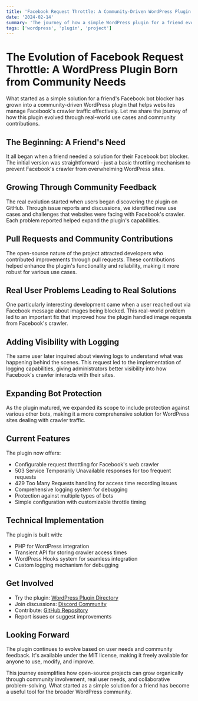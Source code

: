 ```yaml
---
title: 'Facebook Request Throttle: A Community-Driven WordPress Plugin'
date: '2024-02-14'
summary: 'The journey of how a simple WordPress plugin for a friend evolved into a community-powered solution for managing Facebook crawler traffic.'
tags: ['wordpress', 'plugin', 'project']
---
```


# The Evolution of Facebook Request Throttle: A WordPress Plugin Born from Community Needs

What started as a simple solution for a friend's Facebook bot blocker has grown into a community-driven WordPress plugin that helps websites manage Facebook's crawler traffic effectively. Let me share the journey of how this plugin evolved through real-world use cases and community contributions.

## The Beginning: A Friend's Need

It all began when a friend needed a solution for their Facebook bot blocker. The initial version was straightforward - just a basic throttling mechanism to prevent Facebook's crawler from overwhelming WordPress sites.

## Growing Through Community Feedback

The real evolution started when users began discovering the plugin on GitHub. Through issue reports and discussions, we identified new use cases and challenges that websites were facing with Facebook's crawler. Each problem reported helped expand the plugin's capabilities.

## Pull Requests and Community Contributions

The open-source nature of the project attracted developers who contributed improvements through pull requests. These contributions helped enhance the plugin's functionality and reliability, making it more robust for various use cases.

## Real User Problems Leading to Real Solutions

One particularly interesting development came when a user reached out via Facebook message about images being blocked. This real-world problem led to an important fix that improved how the plugin handled image requests from Facebook's crawler.

## Adding Visibility with Logging

The same user later inquired about viewing logs to understand what was happening behind the scenes. This request led to the implementation of logging capabilities, giving administrators better visibility into how Facebook's crawler interacts with their sites.

## Expanding Bot Protection

As the plugin matured, we expanded its scope to include protection against various other bots, making it a more comprehensive solution for WordPress sites dealing with crawler traffic.

## Current Features

The plugin now offers:

- Configurable request throttling for Facebook's web crawler
- 503 Service Temporarily Unavailable responses for too frequent requests
- 429 Too Many Requests handling for access time recording issues
- Comprehensive logging system for debugging
- Protection against multiple types of bots
- Simple configuration with customizable throttle timing

## Technical Implementation

The plugin is built with:

- PHP for WordPress integration
- Transient API for storing crawler access times
- WordPress Hooks system for seamless integration
- Custom logging mechanism for debugging

## Get Involved

- Try the plugin: [WordPress Plugin Directory](https://github.com/nadimtuhin/Facebook-Request-Throttle-WordPress-Plugin)
- Join discussions: [Discord Community](https://discord.gg/7eaP6rcb)
- Contribute: [GitHub Repository](https://github.com/nadimtuhin/Facebook-Request-Throttle-WordPress-Plugin)
- Report issues or suggest improvements

## Looking Forward

The plugin continues to evolve based on user needs and community feedback. It's available under the MIT license, making it freely available for anyone to use, modify, and improve.

This journey exemplifies how open-source projects can grow organically through community involvement, real user needs, and collaborative problem-solving. What started as a simple solution for a friend has become a useful tool for the broader WordPress community.
